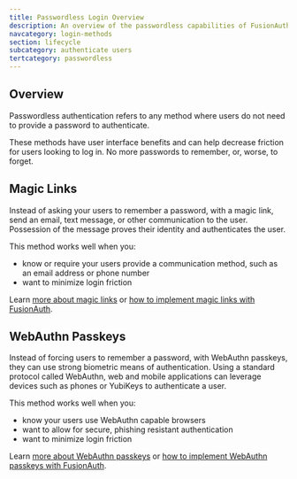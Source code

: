 ```yaml
---
title: Passwordless Login Overview
description: An overview of the passwordless capabilities of FusionAuth.
navcategory: login-methods
section: lifecycle
subcategory: authenticate users
tertcategory: passwordless
---
```


<YouTube id="PO789dLrX3M" />

## Overview

Passwordless authentication refers to any method where users do not need to provide a password to authenticate.

These methods have user interface benefits and can help decrease friction for users looking to log in. No more passwords to remember, or, worse, to forget.

## Magic Links

Instead of asking your users to remember a password, with a magic link, send an email, text message, or other communication to the user. Possession of the message proves their identity and authenticates the user.

This method works well when you: 

* know or require your users provide a communication method, such as an email address or phone number
* want to minimize login friction

Learn [more about magic links](/articles/identity-basics/magic-links) or [how to implement magic links with FusionAuth](/docs/lifecycle/authenticate-users/passwordless/magic-links).

## WebAuthn Passkeys

Instead of forcing users to remember a password, with WebAuthn passkeys, they can use strong biometric means of authentication. Using a standard protocol called WebAuthn, web and mobile applications can leverage devices such as phones or YubiKeys to authenticate a user.

This method works well when you:

* know your users use WebAuthn capable browsers
* want to allow for secure, phishing resistant authentication
* want to minimize login friction

Learn [more about WebAuthn passkeys](/articles/authentication/webauthn-explained) or [how to implement WebAuthn passkeys with FusionAuth](/docs/lifecycle/authenticate-users/passwordless/webauthn-passkeys).
